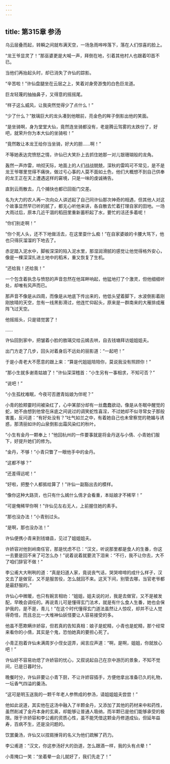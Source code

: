```yaml
---
---
---
```

title: 第315章 参汤
---





乌云层叠而起，转瞬之间就布满天空，一场急雨哗哗落下，落在人们惊喜的脸上。

“龙王爷显灵了！”那巫婆更是大喊一声，拜倒在地，引着其他村人也跟着叩首不已。

当他们再抬起头时，却已消失了许仙的踪影。

“辛苦啦！”许仙盘腿坐在云层之上，笑着对身旁游曳的白色巨龙道。

巨龙轻蔑的抽抽鼻子，又得意的摇摇尾。

“样子这么威风，让我突然觉得少了点什么！”

“少了什么？”敖璃巨大的龙头凑到他眼前，亮金色的眸子倒影出他的笑面。

“是坐骑啊，身为堂堂大仙，竟然连坐骑都没有，老是腾云驾雾的太跌份了，好吧，就荣升你为本大仙的坐骑啦！”

“竟然敢让本龙王给你当坐骑，好大的胆……啊！”

不等她表达完愤怒之情，许仙已大笑扑上去抓住她那一对儿银珊瑚般的龙角。

轰然一声炸雷，响彻天际，地面上的人们战战兢兢，深秋的雷鸣可不常见，是不是龙王爷哪里觉得不痛快，做过亏心事的人莫不面如土色，他们大概想不到自己供奉的龙王正在天上遭遇这样的窘境，只是一味的虔诚祷告。

直到云雨散去，几个捕快也都已回衙门交差。

名为大力的农人再一次向众人讲述起了自己同许仙那次神奇的相遇，但其他人对这个故事显然早已听的腻了，都无心听他来讲，各自散去忙着打理自家的田地。一场大雨过后，原本几近干涸的稻田里重新蓄积起了水，要忙的活还多着呢！

“你们别走啊！”

“你个死人头，还不下地做活去，在这里耍什么痴！”在自家婆娘的卡腰大骂下，他也只得灰溜溜的下地去了。

赤足踏入泥水中，脚板深深的陷入泥水里，那湿润滑腻的感觉让他觉得格外安心，像是一棵深深扎进土地中的稻禾，重又恢复了生机。

“还给我！还给我！”

一个包含着执念与愤怒的声音忽然在他耳畔响起，他猛地打了个激灵，但他细细听处，却唯有风声而已。

那声音不像是从四周，而像是从地底下传出来的，他低头望着脚下，水波倒影着刚刚放晴的天空，忽有一线黑影滑过，他连忙仰起头，原来是一群南来的大雁排成雁阵飞过天空。

他摇摇头，只是错觉罢了！

……

许仙回到家中，把皱着小脸的敖璃交给云嫣去哄，自去钱塘拜访姐姐姐夫。

出门方走了几步，回头对着身后不远处的丽影道：“一起吧！”

于是小青老大不愿意的跟上来：“算是代姐姐陪陪你，莫说我没有照顾你！”

“那小生就多谢青姑娘了！”许仙深深稽首：“小生另有一事相求，不知可否？”

“说吧！”

“小生孤枕难眠，今夜可否邀青姑娘为伴呢？”

小青的脸颊霎时间被染红了，心中某部分却有一丝蠢蠢欲动，像是从冬眠中醒觉的蛇，她不由想到他曾在床底之间说过的调笑蛇性喜淫，不过她却不似寻常女子那般害羞，反问道：“有好处没有？”吐气如兰之中，有着她自己也未曾察觉的艳媚与诱惑，那清丽如许的山泉倒影出霜风染红的秋叶。

“小生有金丹一颗奉上！”他回杭州的一件要事就是将金丹送与小倩、小青她们服下，好提升她们的修为。

“金丹，不够！”小青只瞥了一眼他手中的金丹。

“这都不够？”

“还差得远呢！”

“好啦，把整个人都抵给算了！”许仙一副豁出去的模样。

“像你这种大路货，也只有什么嫣什么倩才会看重，本姑娘才不稀罕！”

“可是俺稀罕你啊！”许仙见左右无人，上前握住她的素手。

“那也没办法！”小青别过头。

“是啊，那也没办法！”

许仙便携小青来到钱塘县，见过了姐姐姐夫。

许娇容对他到岭南任官，那是忧虑不已：“汉文，听说那里都是食人的生番，你这一去要是回不来了可怎么办！”说着说着就要流下泪来：“不行，我不让你去，大不了咱们辞官不做！”

李公甫大大咧咧的道：“真是妇道人家，竟说丧气话，哭哭啼啼的成什么样子，汉文去了是做官，又不是服苦役，怎么就回不来。这天下间，别管去哪，当官老爷都是最舒服的。”

许仙心中微暖，也只有婉言相劝：“姐姐，姐夫说的对，我是去做官，又不是被发配，早晚会调任的。再说青儿可是懂得玄门法术，就是有什么食人生番，她也会保护我的，是不是，青儿！”在这个时代懂得玄门道法虽然让人惊叹，却并不让人觉得奇怪，而且总比一大堆神仙妖怪要让人容易接受的多。

他虽不愿欺瞒许娇容，但若真的告知真相：娘子是蛇精，小青也是蛇精，那个经常来看你的小倩，其实是个鬼，恐怕她真的要担心死了。

小青正抱着许仙未满周岁小侄女逗弄，闻言应声道：“啊，是啊，姐姐，你就放心吧！”

许仙好不容易劝熄了许娇容的忧心，又叙说起自己在京中游历的景象，不知不觉间，已是日暮时分。

晚餐时分，许仙非要让小青下厨，不让许娇容插手，方便他拿出准备已久的礼物，一坛香气四溢的羹汤。

“这可是明玉送我的一颗千年老人参熬成的参汤，请姐姐姐夫尝尝！”

他如此说道，其实他在这汤中融入了半颗金丹，又添加了其他的药材来中和药性，虽然削减了金丹本身的玄奥，却能够让普通人吸纳，而半颗已是他们能够承受的极限。限于许娇容和李公甫的资质心性，虽不能凭借这颗金丹修道成仙，但延年益寿，百病不生，还是没问题的。

饮罢羹汤，许仙又以捏肩捶背的名义为他们疏解了药力。

李公甫道：“汉文，你这参汤好大的劲道，怎么跟酒一样，我的头有点晕！”

小青掩口一笑：“坐着晕一会儿就好了，我们先走了！”